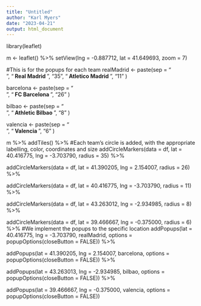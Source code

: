 ---
title: "Untitled"
author: "Karl Myers"
date: "2023-04-21"
output: html_document
---

library(leaflet)

m <- leaflet() %>% setView(lng = -0.887712, lat = 41.649693, zoom = 7)

#This is for the popups for each team
realMadrid <- paste(sep = "<br/>",
"<b> Real Madrid </b>",
"35",
"<b> Atletico Madrid </b>",
"11"
)

barcelona <- paste(sep  = "<br/>",
"<b> FC Barcelona </b>",
"26"
)

bilbao <- paste(sep = "<br/>",
"<b> Athletic Bilbao </b>",
"8"
)

valencia <- paste(sep = "<br/>",
"<b> Valencia </b>",
"6"
)

m %>% addTiles() %>% 
#Each team's circle is added, with the appropriate labelling, color, coordinates and size
addCircleMarkers(data = df, lat = 40.416775, lng = -3.703790, radius = 35) %>%

addCircleMarkers(data = df, lat = 41.390205, lng = 2.154007, radius = 26) %>%

addCircleMarkers(data = df, lat = 40.416775, lng = -3.703790, radius = 11) %>%

addCircleMarkers(data = df, lat = 43.263012, lng = -2.934985, radius = 8) %>%

addCircleMarkers(data = df, lat = 39.466667, lng = -0.375000, radius = 6) %>%
#We implement the popups to the specific location
addPopups(lat = 40.416775, lng = -3.703790, realMadrid, options = popupOptions(closeButton = FALSE)) %>%

addPopups(lat = 41.390205, lng = 2.154007, barcelona, options = popupOptions(closeButton = FALSE)) %>%

addPopups(lat = 43.263013, lng = -2.934985, bilbao, options = popupOptions(closeButton = FALSE)) %>%

addPopups(lat = 39.466667, lng = -0.375000, valencia, options = popupOptions(closeButton = FALSE))



